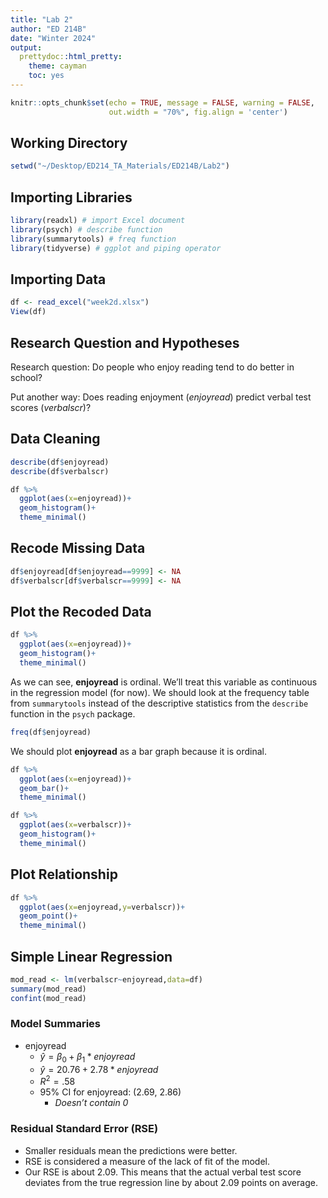 ```yaml
---
title: "Lab 2"
author: "ED 214B"
date: "Winter 2024"
output: 
  prettydoc::html_pretty:
    theme: cayman
    toc: yes
---
```


```r
knitr::opts_chunk$set(echo = TRUE, message = FALSE, warning = FALSE,
                      out.width = "70%", fig.align = 'center')
```

## Working Directory

```r
setwd("~/Desktop/ED214_TA_Materials/ED214B/Lab2")
```

## Importing Libraries

```r
library(readxl) # import Excel document
library(psych) # describe function
library(summarytools) # freq function
library(tidyverse) # ggplot and piping operator
```

## Importing Data

```r
df <- read_excel("week2d.xlsx")
View(df)
```

## Research Question and Hypotheses

Research question: Do people who enjoy reading tend to do better in school?

Put another way: Does reading enjoyment (*enjoyread*) predict verbal test scores (*verbalscr*)?
  
## Data Cleaning

```r
describe(df$enjoyread)
describe(df$verbalscr)
```

```r
df %>% 
  ggplot(aes(x=enjoyread))+
  geom_histogram()+
  theme_minimal()
```

## Recode Missing Data

```r
df$enjoyread[df$enjoyread==9999] <- NA
df$verbalscr[df$verbalscr==9999] <- NA
```

## Plot the Recoded Data

```r
df %>% 
  ggplot(aes(x=enjoyread))+
  geom_histogram()+
  theme_minimal()
```

As we can see, **enjoyread** is ordinal. We'll treat this variable as continuous in the regression model (for now). We should look at the frequency table from ```summarytools``` instead of the descriptive statistics from the ```describe``` function in the ```psych``` package.

```r
freq(df$enjoyread)
```

We should plot **enjoyread** as a bar graph because it is ordinal.

```r
df %>% 
  ggplot(aes(x=enjoyread))+
  geom_bar()+
  theme_minimal()

df %>% 
  ggplot(aes(x=verbalscr))+
  geom_histogram()+
  theme_minimal()
```

## Plot Relationship

```r
df %>% 
  ggplot(aes(x=enjoyread,y=verbalscr))+
  geom_point()+
  theme_minimal()
```

## Simple Linear Regression

```r
mod_read <- lm(verbalscr~enjoyread,data=df)
summary(mod_read)
confint(mod_read)
```

### Model Summaries

- enjoyread
  - $\hat{y} = \beta_0 + \beta_1*enjoyread$
  - $\hat{y} = 20.76 + 2.78*enjoyread$
  - $R^2 = .58$
  - 95% CI for enjoyread: (2.69, 2.86)
    - *Doesn't contain 0*

### Residual Standard Error (RSE)

- Smaller residuals mean the predictions were better.
- RSE is considered a measure of the lack of fit of the model.
- Our RSE is about 2.09. This means that the actual verbal test score deviates from the true regression line by about 2.09 points on average.


